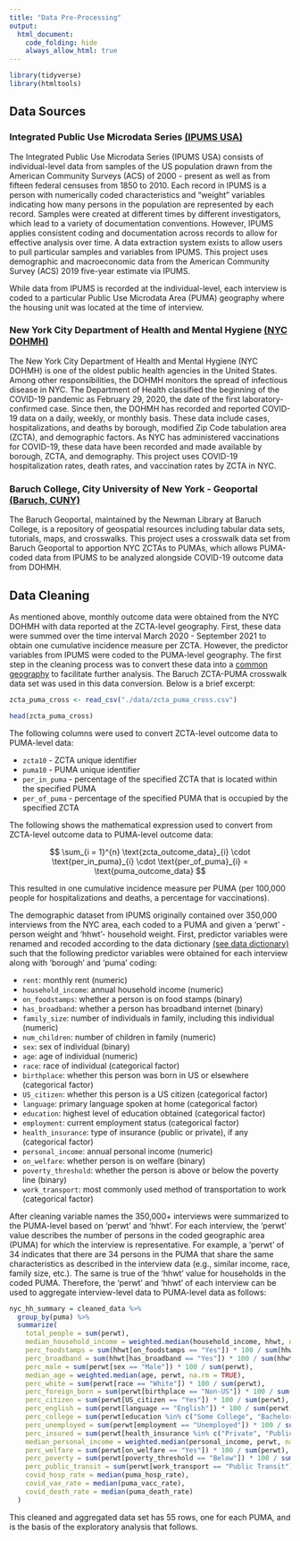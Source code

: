 ```yaml
---
title: "Data Pre-Processing"
output: 
  html_document:
    code_folding: hide
    always_allow_html: true
---
```



```r
library(tidyverse)
library(htmltools)
```

## Data Sources

### Integrated Public Use Microdata Series [(IPUMS USA)](https://usa.ipums.org/usa/)

The Integrated Public Use Microdata Series (IPUMS USA) consists of individual-level data from samples of the US population drawn from the American Community Surveys (ACS) of 2000 - present as well as from fifteen federal censuses from 1850 to 2010. Each record in IPUMS is a person with numerically coded characteristics and “weight” variables indicating how many persons in the population are represented by each record. Samples were created at different times by different investigators, which lead to a variety of documentation conventions. However, IPUMS applies consistent coding and documentation across records to allow for effective analysis over time. A data extraction system exists to allow users to pull particular samples and variables from IPUMS. This project uses demographic and macroeconomic data from the American Community Survey (ACS) 2019 five-year estimate via IPUMS.

While data from IPUMS is recorded at the individual-level, each interview is coded to a particular Public Use Microdata Area (PUMA) geography where the housing unit was located at the time of interview.

### New York City Department of Health and Mental Hygiene [(NYC DOHMH)](https://github.com/nychealth)

The New York City Department of Health and Mental Hygiene (NYC DOHMH) is one of the oldest public health agencies in the United States. Among other responsibilities, the DOHMH monitors the spread of infectious disease in NYC. The Department of Health classified the beginning of the COVID-19 pandemic as February 29, 2020, the date of the first laboratory-confirmed case. Since then, the DOHMH has recorded and reported COVID-19 data on a daily, weekly, or monthly basis. These data include cases, hospitalizations, and deaths by borough, modified Zip Code tabulation area (ZCTA), and demographic factors. As NYC has administered vaccinations for COVID-19, these data have been recorded and made available by borough, ZCTA, and demography. This project uses COVID-19 hospitalization rates, death rates, and vaccination rates by ZCTA in NYC.

### Baruch College, City University of New York - Geoportal [(Baruch, CUNY)](https://www.baruch.cuny.edu/confluence/display/geoportal/NYC+Geographies)

The Baruch Geoportal, maintained by the Newman Library at Baruch College, is a repository of geospatial resources including tabular data sets, tutorials, maps, and crosswalks. This project uses a crosswalk data set from Baruch Geoportal to apportion NYC ZCTAs to PUMAs, which allows PUMA-coded data from IPUMS to be analyzed alongside COVID-19 outcome data from DOHMH.

## Data Cleaning

As mentioned above, monthly outcome data were obtained from the NYC DOHMH with data reported at the ZCTA-level geography. First, these data were summed over the time interval March 2020 - September 2021 to obtain one cumulative incidence measure per ZCTA. However, the predictor variables from IPUMS were coded to the PUMA-level geography. The first step in the cleaning process was to convert these data into a [common geography](http://faculty.baruch.cuny.edu/geoportal/resources/nyc_geog/nyc_zcta10_puma10_areas.pdf) to facilitate further analysis. The Baruch ZCTA-PUMA crosswalk data set was used in this data conversion. Below is a brief excerpt:

```r
zcta_puma_cross <- read_csv("./data/zcta_puma_cross.csv")

head(zcta_puma_cross)
```

The following  columns were used to convert ZCTA-level outcome data to PUMA-level data:

  * `zcta10` - ZCTA unique identifier
  * `puma10` - PUMA unique identifier
  * `per_in_puma` - percentage of the specified ZCTA that is located within the specified PUMA
  * `per_of_puma` - percentage of the specified PUMA that is occupied by the specified ZCTA

The following shows the mathematical expression used to convert from ZCTA-level outcome data to PUMA-level outcome data:

$$
\sum_{i = 1}^{n} \text{zcta_outcome_data}_{i} \cdot \text{per_in_puma}_{i} \cdot \text{per_of_puma}_{i} = \text{puma_outcome_data}
$$

This resulted in one cumulative incidence measure per PUMA (per 100,000 people for hospitalizations and deaths, a percentage for vaccinations).

The demographic dataset from IPUMS originally contained over 350,000 interviews from the NYC area, each coded to a PUMA and given a ‘perwt’ - person weight and ‘hhwt’- household weight. First, predictor variables were renamed and recoded according to the data dictionary [(see data dictionary)](census_documentation.html) such that the following predictor variables were obtained for each interview along with ‘borough’ and ‘puma’ coding:

  * `rent`: monthly rent (numeric)
  * `household_income`: annual household income (numeric)
  * `on_foodstamps`: whether a person is on food stamps (binary)
  * `has_broadband`: whether a person has broadband internet (binary)
  * `family_size`: number of individuals in family, including this individual (numeric)
  * `num_children`: number of children in family (numeric)
  * `sex`: sex of individual (binary)
  * `age`: age of individual (numeric)
  * `race`: race of individual (categorical factor)
  * `birthplace`: whether this person was born in US or elsewhere (categorical factor)
  * `US_citizen`: whether this person is a US citizen (categorical factor)
  * `language`: primary language spoken at home (categorical factor)
  * `education`: highest level of education obtained (categorical factor)
  * `employment`: current employment status (categorical factor)
  * `health_insurance`: type of insurance (public or private), if any (categorical factor)
  * `personal_income`: annual personal income (numeric)
  * `on_welfare`: whether person is on welfare (binary)
  * `poverty_threshold`: whether the person is above or below the poverty line (binary)
  * `work_transport`: most commonly used method of transportation to work (categorical factor)

After cleaning variable names the 350,000+ interviews were summarized to the PUMA-level based on ‘perwt’ and ‘hhwt’. For each interview, the ‘perwt’ value describes the number of persons in the coded geographic area (PUMA) for which the interview is representative. For example, a ‘perwt’ of 34 indicates that there are 34 persons in the PUMA that share the same characteristics as described in the interview data (e.g., similar income, race, family size, etc.). The same is true of the ‘hhwt’ value for households in the coded PUMA. Therefore, the ‘perwt’ and ‘hhwt’ of each interview can be used to aggregate interview-level data to PUMA-level data as follows:

```r
nyc_hh_summary = cleaned_data %>% 
  group_by(puma) %>%
  summarize(
    total_people = sum(perwt),
    median_household_income = weighted.median(household_income, hhwt, na.rm = TRUE),
    perc_foodstamps = sum(hhwt[on_foodstamps == "Yes"]) * 100 / sum(hhwt),
    perc_broadband = sum(hhwt[has_broadband == "Yes"]) * 100 / sum(hhwt),
    perc_male = sum(perwt[sex == "Male"]) * 100 / sum(perwt),
    median_age = weighted.median(age, perwt, na.rm = TRUE),
    perc_white = sum(perwt[race == "White"]) * 100 / sum(perwt),
    perc_foreign_born = sum(perwt[birthplace == "Non-US"]) * 100 / sum(perwt),
    perc_citizen = sum(perwt[US_citizen == "Yes"]) * 100 / sum(perwt),
    perc_english = sum(perwt[language == "English"]) * 100 / sum(perwt),
    perc_college = sum(perwt[education %in% c("Some College", "Bachelor's Degree", "Post-Graduate Degree")]) * 100 / sum(perwt),
    perc_unemployed = sum(perwt[employment == "Unemployed"]) * 100 / sum(perwt),
    perc_insured = sum(perwt[health_insurance %in% c("Private", "Public")]) * 100 / sum(perwt),
    median_personal_income = weighted.median(personal_income, perwt, na.rm = TRUE),
    perc_welfare = sum(perwt[on_welfare == "Yes"]) * 100 / sum(perwt),
    perc_poverty = sum(perwt[poverty_threshold == "Below"]) * 100 / sum(perwt),
    perc_public_transit = sum(perwt[work_transport == "Public Transit"]) * 100 / sum(perwt),
    covid_hosp_rate = median(puma_hosp_rate),
    covid_vax_rate = median(puma_vacc_rate),
    covid_death_rate = median(puma_death_rate)
  )
```

This cleaned and aggregated data set has 55 rows, one for each PUMA, and is the basis of the exploratory analysis that follows.